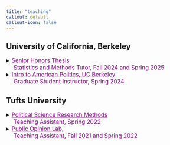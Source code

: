 ```yaml
---
title: "teaching"
callout: default
callout-icon: false
---
```


## University of California, Berkeley

<details>

<summary>[[Senior Honors Thesis]{.underline}]{style="font-size: 1.1em; color: purple; font-weight: normal; display: inline-block;"}<br> [Statistics and Methods Tutor, Fall 2024 and Spring 2025]{style="font-size: 1.1em; color: purple; font-weight: normal; display: inline-block; margin-left: 20px;"}</summary>

> | **`Instructors: Terri Bimes and Amy Gurowitz`**
>
> I supervise students’ independent honor theses, providing advice on design, analysis, and coding. Each week I have three hours of office hours. So far, I have supervised projects using qualitative interviews, text analysis, spatial analysis using geocoding, and survey analysis.

</details>

<details>

<summary>[[Intro to American Politics, UC Berkeley]{.underline}]{style="font-size: 1.1em; color: purple; font-weight: normal; display: inline-block;"}<br> [Graduate Student Instructor, Spring 2024]{style="font-size: 1.1em; color: purple; font-weight: normal; display: inline-block; margin-left: 20px;"}</summary>

> | **`Instructor: Paul Pierson`**
>
> Held two weekly sections for a total of three hours of instruction time with an additional two hours of office hours. Graded important assignments and taught students fundamental concepts in American politics. Topics included collective action problems, legislative entrenchment, the history of slavery in the United States, and information asymmetry among voters.

<!-- Button to section syllabus to the right -->

<button onclick="window.open(&#39;https://docs.google.com/document/d/1GgNjIdAqTWjFTJsYyFbRJ8VQVp3h6vWLLM-B1lB-XXE/edit?usp=sharing&#39;, &#39;_blank&#39;);" style="font-size: 1em; padding: 4px 12px; background-color: white; color: blue; border: 2px solid blue; border-radius: 4px; display: inline-block; text-align: center; transition: background-color 0.3s, color 0.3s;" onmouseover="this.style.backgroundColor=&#39;blue&#39;; this.style.color=&#39;white&#39;;" onmouseout="this.style.backgroundColor=&#39;white&#39;; this.style.color=&#39;blue&#39;;">

see section syllabus

</button>

</details>

## Tufts University

<details>

<summary>[[Political Science Research Methods]{.underline}]{style="font-size: 1.1em; color: purple; font-weight: normal; display: inline-block;"}<br> [Teaching Assistant, Spring 2022]{style="font-size: 1.1em; color: purple; font-weight: normal; display: inline-block; margin-left: 20px;"}</summary>

> | **`Instructor: Brian Schaffner`**
>
> Held office hours and review sessions to support students learning R and statistics for political science. Topics included descriptive statistics, regression, experimental design, types of statistical tests, and replication. Led one lecture on the use of RMarkdown, project coding structure, and basic inferential statistics in R.

</details>

<details>

<summary>[[Public Opinion Lab,]{.underline}]{style="font-size: 1.1em; color: purple; font-weight: normal; display: inline-block;"}<br> [Teaching Assistant, Fall 2021 and Spring 2022]{style="font-size: 1.1em; color: purple; font-weight: normal; display: inline-block; margin-left: 20px;"}</summary>

> | **`Instructor: Brian Schaffner`**
>
> Supervised student research, theses, and independent projects on the matter of public opinion. In the spring, led a collaborative lab project on asymmetric polarization and weaponization of the term “critical race theory.”

</details>
